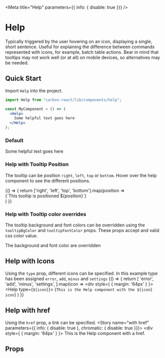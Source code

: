 
<Meta title="Help" parameters={{ info: { disable: true }}} />

# Help
Typically triggered by the user hovering on an icon, displaying a single, short sentence. 
Useful for explaining the difference between commands represented with icons, for example, batch table actions. 
Bear in mind that tooltips may not work well (or at all) on mobile devices, so alternatives may be needed.

## Quick Start
Import `Help` into the project.

```jsx
import Help from "carbon-react/lib/components/help";

const MyComponent = () => (
  <Help>
    Some helpful text goes here
  </Help>
);

```

### Default
<Preview>
  <Story name="default">
    <div style={ { margin: '64px' } }>
      <Help>
        Some helpful text goes here
      </Help>
    </div>
  </Story>
</Preview>

### Help with Tooltip Position
The tooltip can be position `right`, `left`, `top` or `bottom`.
Hover over the help component to see the different positions.

<Preview>
  <Story name="with Tooltip Position">
    {() => {
      return ['right', 'left', 'top', 'bottom'].map(position =>
        <div style={ { margin: '64px 300px' } }>
          <Help tooltipPosition={position} isFocused={true}>
            {`This tooltip is positioned ${position}`}
          </Help>
        </div>
      )
    }}
  </Story>
</Preview>

### Help with Tooltip color overrides
The tooltip background and font colors can be overridden using the `tooltipBgColor` and `tooltipFontColor` props. These 
props accept and valid css color value.

<Preview>
  <Story name="with Tooltip color overrides">
    <div style={ { margin: '64px 300px' } }>
      <Help tooltipBgColor="lightblue" tooltipFontColor="black" isFocused={true}>
        The background and font color are overridden
      </Help>
    </div>
  </Story>
</Preview>


## Help with Icons
Using the `type` prop, different icons can be specified. In this example type has been assigned `error`, `add`, `minus` and `settings`
<Preview>
  <Story name="with Icons">
    {() => {
      return [
        'error',
        'add',
        'minus',
        'settings',
        ].map(icon =>
        <div style={ { margin: '64px' } }>
          <Help type={`${icon}`}>
            {`This is the Help component with the ${icon} icon`}
          </Help>
        </div>
      )
    }}
  </Story>
</Preview>

## Help with href
Using the `href` prop, a link can be specified.
<Preview>
  <Story name="with href" parameters={{ info: { disable: true }, chromatic: { disable: true }}}>
    <div style={ { margin: '64px' } }>
      <Help href='https://carbon.sage.com'>
        This is the Help component with a href.
      </Help>
    </div>
  </Story>
</Preview>

## Props
<Props of={Help} />